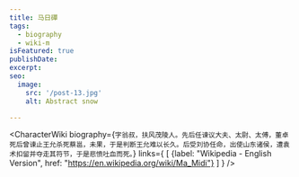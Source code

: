 ```yaml
---
title: 马日磾
tags:
  - biography
  - wiki-m
isFeatured: true
publishDate:
excerpt:
seo:
  image:
    src: '/post-13.jpg'
    alt: Abstract snow

---
```



<CharacterWiki
  biography={`字翁叔，扶风茂陵人。先后任谏议大夫、太尉、太傅，董卓死后曾谏止王允杀死蔡邕，未果，于是判断王允难以长久。后受刘协任命，出使山东诸侯，遭袁术扣留并夺走其符节，于是悲愤吐血而死。`}
  links={
    [
      {label: "Wikipedia - English Version", href: "https://en.wikipedia.org/wiki/Ma_Midi"}
    ]
  }
/>